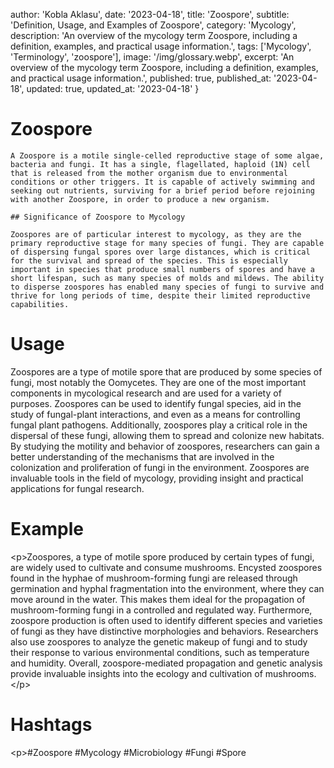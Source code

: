 
  author: 'Kobla Aklasu',
  date: '2023-04-18',
  title: 'Zoospore',
  subtitle: 'Definition, Usage, and Examples of Zoospore',
  category: 'Mycology',
  description: 'An overview of the mycology term Zoospore, including a definition, examples, and practical usage information.',
  tags: ['Mycology', 'Terminology', 'zoospore'],
  image: '/img/glossary.webp',
  excerpt: 'An overview of the mycology term Zoospore, including a definition, examples, and practical usage information.',
  published: true,
  published_at: '2023-04-18',
  updated: true,
  updated_at: '2023-04-18'
}




# Zoospore
    
    A Zoospore is a motile single-celled reproductive stage of some algae, bacteria and fungi. It has a single, flagellated, haploid (1N) cell that is released from the mother organism due to environmental conditions or other triggers. It is capable of actively swimming and seeking out nutrients, surviving for a brief period before rejoining with another Zoospore, in order to produce a new organism.
    
    ## Significance of Zoospore to Mycology
    
    Zoospores are of particular interest to mycology, as they are the primary reproductive stage for many species of fungi. They are capable of dispersing fungal spores over large distances, which is critical for the survival and spread of the species. This is especially important in species that produce small numbers of spores and have a short lifespan, such as many species of molds and mildews. The ability to disperse zoospores has enabled many species of fungi to survive and thrive for long periods of time, despite their limited reproductive capabilities.

# Usage

Zoospores are a type of motile spore that are produced by some species of fungi, most notably the Oomycetes. They are one of the most important components in mycological research and are used for a variety of purposes. Zoospores can be used to identify fungal species, aid in the study of fungal-plant interactions, and even as a means for controlling fungal plant pathogens. Additionally, zoospores play a critical role in the dispersal of these fungi, allowing them to spread and colonize new habitats. By studying the motility and behavior of zoospores, researchers can gain a better understanding of the mechanisms that are involved in the colonization and proliferation of fungi in the environment. Zoospores are invaluable tools in the field of mycology, providing insight and practical applications for fungal research.

# Example

&lt;p&gt;Zoospores, a type of motile spore produced by certain types of fungi, are widely used to cultivate and consume mushrooms. Encysted zoospores found in the hyphae of mushroom-forming fungi are released through germination and hyphal fragmentation into the environment, where they can move around in the water. This makes them ideal for the propagation of mushroom-forming fungi in a controlled and regulated way. Furthermore, zoospore production is often used to identify different species and varieties of fungi as they have distinctive morphologies and behaviors. Researchers also use zoospores to analyze the genetic makeup of fungi and to study their response to various environmental conditions, such as temperature and humidity. Overall, zoospore-mediated propagation and genetic analysis provide invaluable insights into the ecology and cultivation of mushrooms.&lt;/p&gt;

# Hashtags

&lt;p&gt;#Zoospore #Mycology #Microbiology #Fungi #Spore

